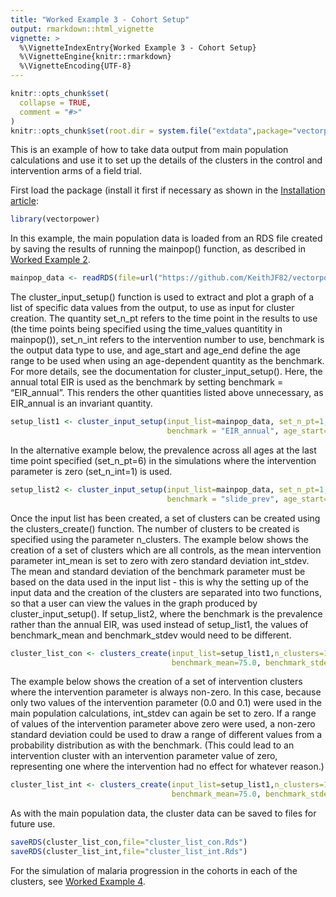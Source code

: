 ```yaml
---
title: "Worked Example 3 - Cohort Setup"
output: rmarkdown::html_vignette
vignette: >
  %\VignetteIndexEntry{Worked Example 3 - Cohort Setup}
  %\VignetteEngine{knitr::rmarkdown}
  %\VignetteEncoding{UTF-8}
---
```


```r
knitr::opts_chunk$set(
  collapse = TRUE,
  comment = "#>"
)
knitr::opts_chunk$set(root.dir = system.file("extdata",package="vectorpower"))
```

This is an example of how to take data output from main population calculations and use it to set up the details of the clusters in the control and intervention arms of a field trial. 

First load the package (install it first if necessary as shown in the [Installation article](https://keithjf82.github.io/vectorpower/articles/B_installation.html):

```r
library(vectorpower)
```

In this example, the main population data is loaded from an RDS file created by saving the results of running the mainpop() function, as described in [Worked Example 2](https://keithjf82.github.io/vectorpower/articles/D_worked_example02.html).

```r
mainpop_data <- readRDS(file=url("https://github.com/KeithJF82/vectorpower/raw/master/inst/extdata/DemoFolder1/mainpop_data.Rds"))
```

The cluster_input_setup() function is used to extract and plot a graph of a list of specific data values from the output, to use as input for cluster creation. The quantity set_n_pt refers to the time point in the results to use (the time points being specified using the time_values quantitity in mainpop()), set_n_int refers to the intervention number to use, benchmark is the output data type to use, and age_start and age_end define the age range to be used when using an age-dependent quantity as the benchmark. For more details, see the documentation for cluster_input_setup(). Here, the annual total EIR is used as the benchmark by setting benchmark = "EIR_annual". This renders the other quantities listed above unnecessary, as EIR_annual is an invariant quantity.

```r
setup_list1 <- cluster_input_setup(input_list=mainpop_data, set_n_pt=1, set_n_int=1,
                                   benchmark = "EIR_annual", age_start=0.0, age_end=65.0)
```

In the alternative example below, the prevalence across all ages at the last time point specified (set_n_pt=6) in the simulations where the intervention parameter is zero (set_n_int=1) is used.

```r
setup_list2 <- cluster_input_setup(input_list=mainpop_data, set_n_pt=1, set_n_int=1,
                                   benchmark = "slide_prev", age_start=0.0, age_end=65.0)
```

Once the input list has been created, a set of clusters can be created using the clusters_create() function. The number of clusters to be created is specified using the parameter n_clusters. The example below shows the creation of a set of clusters which are all controls, as the mean intervention parameter int_mean is set to zero with zero standard deviation int_stdev. The mean and standard deviation of the benchmark parameter must be based on the data used in the input list - this is why the setting up of the input data and the creation of the clusters are separated into two functions, so that a user can view the values in the graph produced by cluster_input_setup(). If setup_list2, where the benchmark is the prevalence rather than the annual EIR, was used instead of setup_list1, the values of benchmark_mean and benchmark_stdev would need to be different.

```r
cluster_list_con <- clusters_create(input_list=setup_list1,n_clusters=10,
                                    benchmark_mean=75.0, benchmark_stdev=5.0, int_mean=0.0, int_stdev=0.0)
```

The example below shows the creation of a set of intervention clusters where the intervention parameter is always non-zero. In this case, because only two values of the intervention parameter (0.0 and 0.1) were used in the main population calculations, int_stdev can again be set to zero. If a range of values of the intervention parameter above zero were used, a non-zero standard deviation could be used to draw a range of different values from a probability distribution as with the benchmark. (This could lead to an intervention cluster with an intervention parameter value of zero, representing one where the intervention had no effect for whatever reason.)

```r
cluster_list_int <- clusters_create(input_list=setup_list1,n_clusters=10,
                                    benchmark_mean=75.0, benchmark_stdev=5.0,int_mean=0.1, int_stdev=0.0)
```

As with the main population data, the cluster data can be saved to files for future use.

```r
saveRDS(cluster_list_con,file="cluster_list_con.Rds")
saveRDS(cluster_list_int,file="cluster_list_int.Rds")
```

For the simulation of malaria progression in the cohorts in each of the clusters, see [Worked Example 4](https://keithjf82.github.io/vectorpower/articles/F_worked_example04.html).
